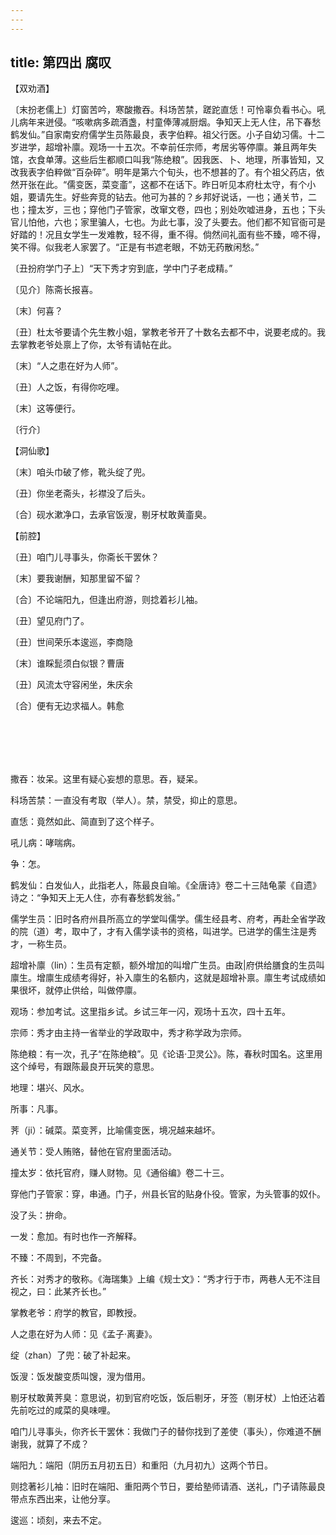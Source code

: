 ```yaml
---
---
---
```

title: 第四出 腐叹
---

【双劝酒】

〔末扮老儒上〕灯窗苦吟，寒酸撒吞。科场苦禁，蹉跎直恁！可怜辜负看书心。吼儿病年来迸侵。“咳嗽病多疏酒盏，村童俸薄减厨烟。争知天上无人住，吊下春愁鹤发仙。”自家南安府儒学生员陈最良，表字伯粹。祖父行医。小子自幼习儒。十二岁进学，超增补廪。观场一十五次。不幸前任宗师，考居劣等停廪。兼且两年失馆，衣食单薄。这些后生都顺口叫我“陈绝粮”。因我医、卜、地理，所事皆知，又改我表字伯粹做“百杂碎”。明年是第六个旬头，也不想甚的了。有个祖父药店，依然开张在此。“儒变医，菜变齑”，这都不在话下。昨日听见本府杜太守，有个小姐，要请先生。好些奔竞的钻去。他可为甚的？乡邦好说话，一也；通关节，二也；撞太岁，三也；穿他门子管家，改窜文卷，四也；别处吹嘘进身，五也；下头官儿怕他，六也；家里骗人，七也。为此七事，没了头要去。他们都不知官衙可是好踏的！况且女学生一发难教，轻不得，重不得。倘然间礼面有些不臻，啼不得，笑不得。似我老人家罢了。“正是有书遮老眼，不妨无药散闲愁。”

〔丑扮府学门子上〕“天下秀才穷到底，学中门子老成精。”

〔见介〕陈斋长报喜。

〔末〕何喜？

〔丑〕杜太爷要请个先生教小姐，掌教老爷开了十数名去都不中，说要老成的。我去掌教老爷处禀上了你，太爷有请帖在此。

〔末〕“人之患在好为人师”。

〔丑〕人之饭，有得你吃哩。

〔末〕这等便行。

〔行介〕

【洞仙歌】

〔末〕咱头巾破了修，靴头绽了兜。

〔丑〕你坐老斋头，衫襟没了后头。

〔合〕砚水漱净口，去承官饭溲，剔牙杖敢黄齑臭。

【前腔】

〔丑〕咱门儿寻事头，你斋长干罢休？

〔末〕要我谢酬，知那里留不留？

〔合〕不论端阳九，但逢出府游，则捻着衫儿袖。

〔丑〕望见府门了。

〔丑〕世间荣乐本逡巡，李商隐

〔末〕谁睬髭须白似银？曹唐

〔丑〕风流太守容闲坐，朱庆余

〔合〕便有无边求福人。韩愈

<br/><br/>
-----------

撒吞：妆呆。这里有疑心妄想的意思。吞，疑呆。

科场苦禁：一直没有考取（举人）。禁，禁受，抑止的意思。

直恁：竟然如此、简直到了这个样子。

吼儿病：哮喘病。

争：怎。

鹤发仙：白发仙人，此指老人，陈最良自喻。《全唐诗》卷二十三陆龟蒙《自遗》诗之：“争知天上无人住，亦有春愁鹤发翁。”

儒学生员：旧时各府州县所高立的学堂叫儒学。儒生经县考、府考，再赴全省学政的院（道）考，取中了，才有入儒学读书的资格，叫进学。已进学的儒生注是秀才，一称生员。

超增补廪（lin）：生员有定额，额外增加的叫增广生员。由政|府供给膳食的生员叫廪生。增廪生成绩考得好，补入廪生的名额内，这就是超增补禀。廪生考试成绩如果很坏，就停止供给，叫做停廪。

观场：参加考试。这里指乡试。乡试三年一闪，观场十五次，四十五年。

宗师：秀才由主持一省举业的学政取中，秀才称学政为宗师。

陈绝粮：有一次，孔子“在陈绝粮”。见《论语·卫灵公》。陈，春秋时国名。这里用这个绰号，有跟陈最良开玩笑的意思。

地理：堪兴、风水。

所事：凡事。

荠（ji）：碱菜。菜变荠，比喻儒变医，境况越来越坏。

通关节：受人贿赂，替他在官府里面活动。

撞太岁：依托官府，赚人财物。见《通俗编》卷二十三。

穿他门子管家：穿，串通。门子，州县长官的贴身仆役。管家，为头管事的奴仆。

没了头：拚命。

一发：愈加。有时也作一齐解释。

不臻：不周到，不完备。

齐长：对秀才的敬称。《海瑞集》上编《规士文》：“秀才行于市，两巷人无不注目视之，曰：此某齐长也。”

掌教老爷：府学的教官，即教授。

人之患在好为人师：见《孟子·离妻》。

绽（zhan）了兜：破了补起来。

饭溲：饭发酸变质叫馊，溲为借用。

剔牙杖敢黄荠臭：意思说，初到官府吃饭，饭后剔牙，牙签（剔牙杖）上怕还沾着先前吃过的咸菜的臭味哩。

咱门儿寻事头，你齐长干罢休：我做门子的替你找到了差使（事头），你难道不酬谢我，就算了不成？

端阳九：端阳（阴历五月初五日）和重阳（九月初九）这两个节日。

则捻著衫儿袖：旧时在端阳、重阳两个节日，要给塾师请酒、送礼，门子请陈最良带点东西出来，让他分享。

逡巡：顷刻，来去不定。